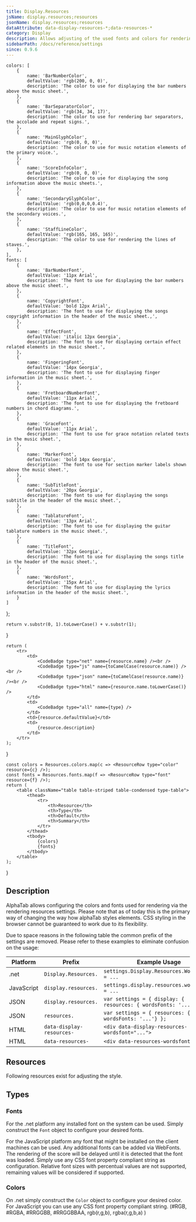 ```yaml
---
title: Display.Resources
jsName: display.resources;resources
jsonName: display.resources;resources
dataAttribute: data-display-resources-*;data-resources-*
category: Display
description: Allows adjusting of the used fonts and colors for rendering.
sidebarPath: /docs/reference/settings
since: 0.9.6
---
```



	colors: [
		{
			name: 'BarNumberColor',
			defaultValue: 'rgb(200, 0, 0)',
			description: 'The color to use for displaying the bar numbers above the music sheet.',
		},
		{
			name: 'BarSeparatorColor',
			defaultValue: 'rgb(34, 34, 17)',
			description: 'The color to use for rendering bar separators, the accolade and repeat signs.',
		},
		{
			name: 'MainGlyphColor',
			defaultValue: 'rgb(0, 0, 0)',
			description: 'The color to use for music notation elements of the primary voice.',
		},
		{
			name: 'ScoreInfoColor',
			defaultValue: 'rgb(0, 0, 0)',
			description: 'The color to use for displaying the song information above the music sheets.',
		},
		{
			name: 'SecondaryGlyphColor',
			defaultValue: 'rgb(0,0,0,0.4)',
			description: 'The color to use for music notation elements of the secondary voices.',
		},
		{
			name: 'StaffLineColor',
			defaultValue: 'rgb(165, 165, 165)',
			description: 'The color to use for rendering the lines of staves.',
		},
	],
	fonts: [
		{
			name: 'BarNumberFont',
			defaultValue: '11px Arial',
			description: 'The font to use for displaying the bar numbers above the music sheet.',
		}, 
		{
			name: 'CopyrightFont',
			defaultValue: 'bold 12px Arial',
			description: 'The font to use for displaying the songs copyright information in the header of the music sheet.,',
		},
		{
			name: 'EffectFont',
			defaultValue: 'italic 12px Georgia',
			description: 'The font to use for displaying certain effect related elements in the music sheet.',
		},
		{
			name: 'FingeringFont',
			defaultValue: '14px Georgia',
			description: 'The font to use for displaying finger information in the music sheet.',
		},
		{
			name: 'FretboardNumberFont',
			defaultValue: '11px Arial',
			description: 'The font to use for displaying the fretboard numbers in chord diagrams.',
		},
		{
			name: 'GraceFont',
			defaultValue: '11px Arial',
			description: 'The font to use for grace notation related texts in the music sheet.',
		},
		{
			name: 'MarkerFont',
			defaultValue: 'bold 14px Georgia',
			description: 'The font to use for section marker labels shown above the music sheet.',
		},
		{
			name: 'SubTitleFont',
			defaultValue: '20px Georgia',
			description: 'The font to use for displaying the songs subtitle in the header of the music sheet.',
		},
		{
			name: 'TablatureFont',
			defaultValue: '13px Arial',
			description: 'The font to use for displaying the guitar tablature numbers in the music sheet.',
		},
		{
			name: 'TitleFont',
			defaultValue: '32px Georgia',
			description: 'The font to use for displaying the songs title in the header of the music sheet.',
		},
		{
			name: 'WordsFont',
			defaultValue: '15px Arial',
			description: 'The font to use for displaying the lyrics information in the header of the music sheet.',
		}
	]
};

    return v.substr(0, 1).toLowerCase() + v.substr(1);
}

    return (
        <tr>
            <td>
                <CodeBadge type="net" name={resource.name} /><br />
                <CodeBadge type="js" name={toCamelCase(resource.name)} /><br />
                <CodeBadge type="json" name={toCamelCase(resource.name)} /><br />
                <CodeBadge type="html" name={resource.name.toLowerCase()} />
            </td>
            <td>
                <CodeBadge type="all" name={type} />
            </td>
            <td>{resource.defaultValue}</td>
            <td>
                {resource.description}
            </td>
        </tr>
    );
}

    const colors = Resources.colors.map(c => <ResourceRow type="color" resource={c} />);
    const fonts = Resources.fonts.map(f => <ResourceRow type="font" resource={f} />);
    return (
        <table className="table table-striped table-condensed type-table">
            <thead>
                <tr>
                    <th>Resource</th>
                    <th>Type</th>
                    <th>Default</th>
                    <th>Summary</th>
                </tr>
            </thead>    
            <tbody> 
                {colors}
                {fonts}
            </tbody>
        </table>
    );
}

## Description

AlphaTab allows configuring the colors and fonts used for rendering via the rendering resources settings. Please note that as of today
this is the primary way of changing the way how alphaTab styles elements. CSS styling in the browser cannot be guaranteed to work due to its flexibility. 


Due to space reasons in the following table the common prefix of the settings are removed. Please refer to these examples to eliminate confusion on the usage: 

| Platform   | Prefix                    | Example Usage                                                      |
|------------|---------------------------|--------------------------------------------------------------------|
| .net       | `Display.Resources.`      | `settings.Display.Resources.WordsFonts = ...`                      |
| JavaScript | `display.resources.`      | `settings.display.resources.wordsFont = ...`                       |
| JSON       | `display.resources.`      | `var settings = { display: { resources: { wordsFonts: '...'} } };` |
| JSON       | `resources.`              | `var settings = { resources: { wordsFonts: '...'} };`              |
| HTML       | `data-display-resources-` | `<div data-display-resources-wordsfont="...">`                     |
| HTML       | `data-resources-`         | `<div data-resources-wordsfont="...">`                             |


## Resources
Following resources exist for adjusting the style. 

<ResourceTable />

## Types

### Fonts

For the .net platform any installed font on the system can be used. Simply construct the `Font` object to configure your desired fonts. 

For the JavaScript platform any font that might be installed on the client machines can be used. 
Any additional fonts can be added via WebFonts. The rendering of the score will be delayed until it is detected that the font was loaded. 
Simply use any CSS font property compliant string as configuration. Relative font sizes with percentual values are not supported, remaining values will be considered if supported.

### Colors

On .net simply construct the `Color` object to configure your desired color. 
For JavaScript you can use any CSS font property compliant string. (#RGB, #RGBA, #RRGGBB, #RRGGBBAA, rgb(r,g,b), rgba(r,g,b,a) )